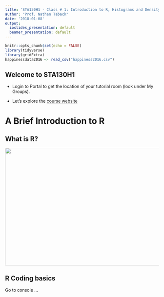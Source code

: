 ```yaml
---
title: 'STA130H1 - Class # 1: Introduction to R, Histograms and Density Functions'
author: "Prof. Nathan Taback"
date: '2018-01-08'
output:
  ioslides_presentation: default
  beamer_presentation: default
---
```


```r
knitr::opts_chunk$set(echo = FALSE)
library(tidyverse)
library(gridExtra)
happinessdata2016 <- read_csv("happiness2016.csv")
```


## Welcome to STA130H1

- Login to Portal to get the location of your tutorial room (look under My Groups).

- Let's explore the [course website](http://sta130.utstat.utoronto.ca/)

# A Brief Introduction to R 

## What is R?

<img src="rcran.jpg" style="width:8in;height:4in;">

## R Coding basics

Go to console ...